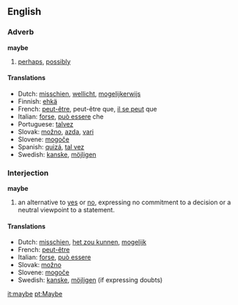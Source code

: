 ==English==
===Adverb===
'''maybe'''

# [[perhaps]], [[possibly]]

====Translations====
*Dutch: [[misschien]], [[wellicht]], [[mogelijkerwijs]]
*Finnish: [[ehkä]]
*French: [[peut-être]], peut-être que, [[il se peut]] que
*Italian: [[forse]], [[può essere]] che
*Portuguese: [[talvez]]
*Slovak: [[možno]], [[azda]], [[vari]]
*Slovene: [[mogoče]]
*Spanish: [[quizá]], [[tal vez]]
*Swedish: [[kanske]], [[möjligen]]

===Interjection=== <!--really a sentence replacement, as it doesn't end in an exclamation mark-->
'''maybe'''
# an alternative to [[yes]] or [[no]], expressing no commitment to a decision or a neutral viewpoint to a statement.

====Translations====
*Dutch: [[misschien]], [[het zou kunnen]], [[mogelijk]]
*French: [[peut-être]]
*Italian: [[forse]], [[può essere]]
*Slovak: [[možno]]
*Slovene: [[mogoče]]
*Swedish: [[kanske]], [[möjligen]] (if expressing doubts)

[[it:maybe]]
[[pt:Maybe]]